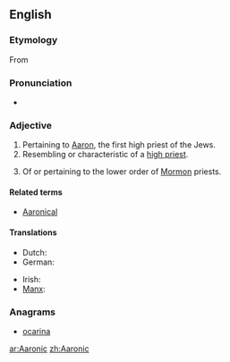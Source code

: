 ==English==

===Etymology===
From {{suffix|Aaron|ic}}

===Pronunciation===
* {{IPA|/æˈɹɑnɪk/|/ɛˈrɑnɪk/|lang=en}}

===Adjective===
{{en-adj}}

# Pertaining to [[Aaron]], the first high priest of the Jews.
# Resembling or characteristic of a [[high priest]].
# {{Mormonism}} Of or pertaining to the lower order of [[Mormon]] priests.

====Related terms====
* [[Aaronical]]

====Translations====
{{trans-top|pertaining to Aaron}}
* Dutch: {{t|nl|Aaronisch}}
* German: {{t|de|Aaronisch}}
{{trans-mid}}
* Irish: {{t|ga|Árónach}}
* [[Manx]]: {{t|gv|Aaronagh}}
{{trans-bottom}}

===Anagrams===
* [[ocarina#English|ocarina]]

[[ar:Aaronic]]
[[zh:Aaronic]]